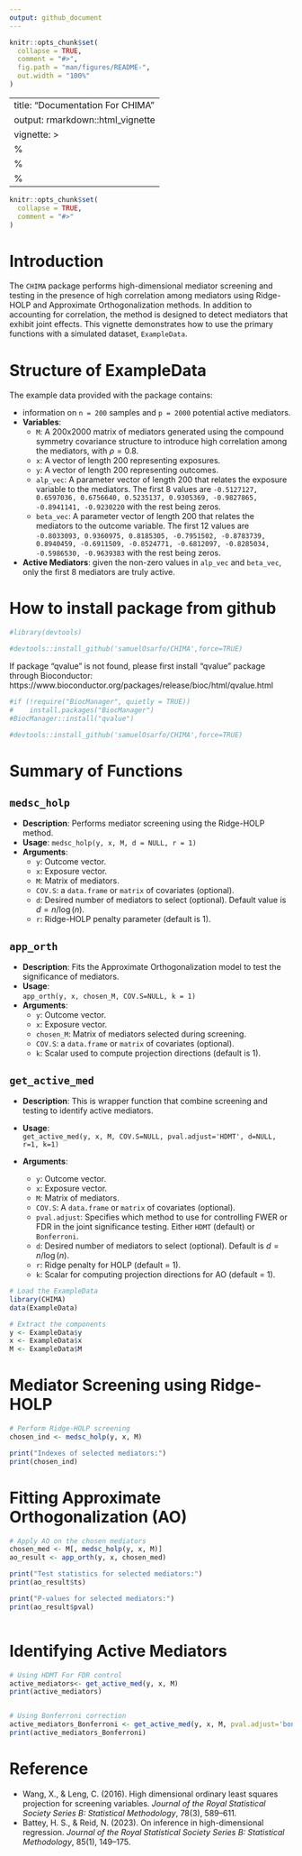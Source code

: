 ```yaml
---
output: github_document
---
```


<!-- README.md is generated from README.Rmd. Please edit that file -->

```r
knitr::opts_chunk$set(
  collapse = TRUE,
  comment = "#>",
  fig.path = "man/figures/README-",
  out.width = "100%"
)
```

---
title: "Documentation For CHIMA"
output: rmarkdown::html_vignette
vignette: >
  %\VignetteIndexEntry{CHIMA}
  %\VignetteEngine{knitr::rmarkdown}
  %\VignetteEncoding{UTF-8}
---

```r
knitr::opts_chunk$set(
  collapse = TRUE,
  comment = "#>"
)
```

# Introduction

The `CHIMA` package performs high-dimensional mediator screening and testing in the presence of high correlation among mediators using Ridge-HOLP and Approximate Orthogonalization methods. In addition to accounting for correlation, the method is designed to detect mediators that exhibit joint effects. This vignette demonstrates how to use the primary functions with a simulated dataset, `ExampleData`.

# Structure of ExampleData

The example data provided with the package contains:

- information on `n = 200` samples and `p = 2000` potential active mediators.
- **Variables**:
  - `M`: A 200x2000 matrix of mediators generated using the compound symmetry covariance structure to introduce high correlation among the mediators, with $\rho= 0.8$.
  - `x`: A vector of length 200 representing exposures.
  - `y`: A vector of length 200 representing outcomes.
  - `alp_vec`: A parameter vector of length 200 that relates the exposure variable to the mediators. The first 8 values are `-0.5127127, 0.6597036, 0.6756640, 0.5235137, 0.9305369, -0.9827865, -0.8941141, -0.9230220` with the rest being zeros.
  - `beta_vec`: A parameter vector of length 200 that relates the mediators to the outcome variable. The first 12 values are `-0.8033093, 0.9360975, 0.8185305, -0.7951502, -0.8783739, 0.8940459, -0.6911509, -0.8524771, -0.6812097, -0.8285034, -0.5986530, -0.9639383` with the rest being zeros.
- **Active Mediators**: given the non-zero values in `alp_vec` and `beta_vec`, only the first 8 mediators are truly active.

# How to install package from github

```r
#library(devtools)

#devtools::install_github('samuelOsarfo/CHIMA',force=TRUE)
```

If package "qvalue" is not found, please first install "qvalue" package through Bioconductor: https://www.bioconductor.org/packages/release/bioc/html/qvalue.html

```r
#if (!require("BiocManager", quietly = TRUE))
#    install.packages("BiocManager")
#BiocManager::install("qvalue")

#devtools::install_github('samuelOsarfo/CHIMA',force=TRUE)
```

# Summary of Functions

## `medsc_holp`

- **Description**: Performs mediator screening using the Ridge-HOLP method.
- **Usage**: `medsc_holp(y, x, M, d = NULL, r = 1)`
- **Arguments**:
  - `y`: Outcome vector.
  - `x`: Exposure vector.
  - `M`: Matrix of mediators.
  - `COV.S`:  a `data.frame` or  `matrix` of covariates (optional).
  - `d`: Desired number of mediators to select (optional). Default value is $d= n/\log(n)$.
  - `r`: Ridge-HOLP penalty parameter (default is 1).

## `app_orth`

- **Description**: Fits the Approximate Orthogonalization model to test the significance of mediators.
- **Usage**:  
  `app_orth(y, x, chosen_M, COV.S=NULL, k = 1)`  
- **Arguments**:
  - `y`: Outcome vector.
  - `x`: Exposure vector.
  - `chosen_M`: Matrix of mediators selected during screening.
  - `COV.S`:  a `data.frame` or  `matrix` of covariates (optional).
  - `k`: Scalar used to compute projection directions (default is 1).


## `get_active_med`

- **Description**: This is wrapper function that combine screening and testing to identify active mediators.
- **Usage**:  
  `get_active_med(y, x, M, COV.S=NULL, pval.adjust='HDMT', d=NULL, r=1, k=1)`  

- **Arguments**:
  - `y`: Outcome vector.
  - `x`: Exposure vector.
  - `M`: Matrix of mediators.
  - `COV.S`: A `data.frame` or `matrix` of covariates (optional).
  - `pval.adjust`: Specifies which method to use for controlling FWER or FDR in the joint significance testing. Either `HDMT` (default) or `Bonferroni`.
  - `d`: Desired number of mediators to select (optional). Default is $d = n / \log(n)$.
  - `r`: Ridge penalty for HOLP (default = 1).
  - `k`: Scalar for computing projection directions for AO (default = 1).

```r
# Load the ExampleData
library(CHIMA)
data(ExampleData)

# Extract the components
y <- ExampleData$y
x <- ExampleData$x
M <- ExampleData$M
```

# Mediator Screening using Ridge-HOLP

```r
# Perform Ridge-HOLP screening
chosen_ind <- medsc_holp(y, x, M)

print("Indexes of selected mediators:")
print(chosen_ind)
```

# Fitting Approximate Orthogonalization (AO)

```r
# Apply AO on the chosen mediators
chosen_med <- M[, medsc_holp(y, x, M)]
ao_result <- app_orth(y, x, chosen_med)

print("Test statistics for selected mediators:")
print(ao_result$ts)

print("P-values for selected mediators:")
print(ao_result$pval)



```


# Identifying Active Mediators

```r
# Using HDMT For FDR control
active_mediators<- get_active_med(y, x, M)
print(active_mediators)


# Using Bonferroni correction
active_mediators_Bonferroni <- get_active_med(y, x, M, pval.adjust='bonferroni')
print(active_mediators_Bonferroni)
```



# Reference

- Wang, X., & Leng, C. (2016). High dimensional ordinary least squares projection for screening variables. *Journal of the Royal Statistical Society Series B: Statistical Methodology*, 78(3), 589–611.
- Battey, H. S., & Reid, N. (2023). On inference in high-dimensional regression. *Journal of the Royal Statistical Society Series B: Statistical Methodology*, 85(1), 149–175.
